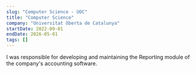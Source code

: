 ```yaml
---
slug: "Computer Science - UOC"
title: "Computer Science"
company: "Universitat Oberta de Catalunya"
startDate: 2022-09-01
endDate: 2026-05-01
tags: []
---
```


I was responsible for developing and maintaining the Reporting module of the company's accounting software.
